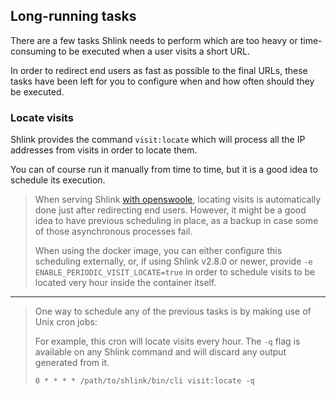 ## Long-running tasks

There are a few tasks Shlink needs to perform which are too heavy or time-consuming to be executed when a user visits a short URL.

In order to redirect end users as fast as possible to the final URLs, these tasks have been left for you to configure when and how often should they be executed.

### Locate visits

Shlink provides the command `visit:locate` which will process all the IP addresses from visits in order to locate them.

You can of course run it manually from time to time, but it is a good idea to schedule its execution.

> When serving Shlink [with openswoole](/documentation/serve-with-swoole), locating visits is automatically done just after redirecting end users. However, it might be a good idea to have previous scheduling in place, as a backup in case some of those asynchronous processes fail.
>
> When using the docker image, you can either configure this scheduling externally, or, if using Shlink v2.8.0 or newer, provide `-e ENABLE_PERIODIC_VISIT_LOCATE=true` in order to schedule visits to be located very hour inside the container itself.

---

> One way to schedule any of the previous tasks is by making use of Unix cron jobs:
>
> For example, this cron will locate visits every hour. The `-q` flag is available on any Shlink command and will discard any output generated from it.
>
> `0 * * * * /path/to/shlink/bin/cli visit:locate -q`
